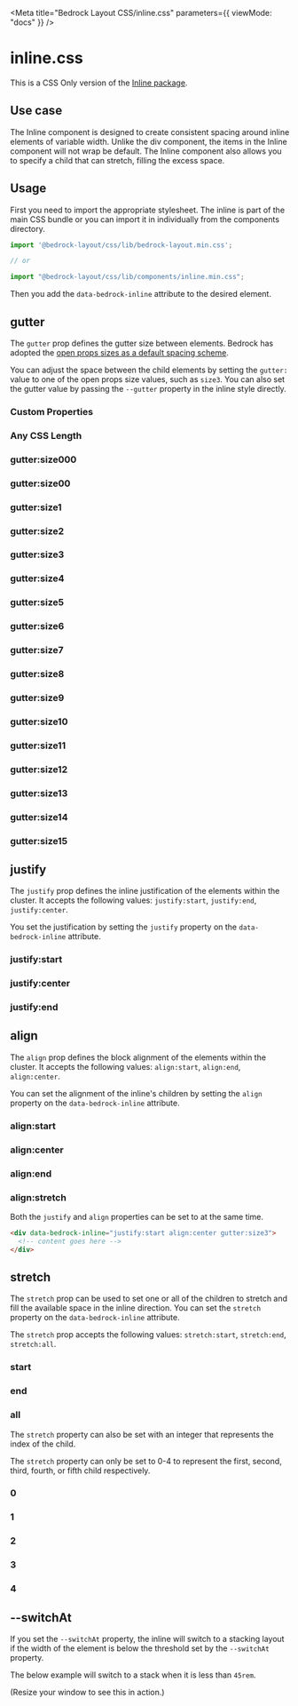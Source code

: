 

<Meta title="Bedrock Layout CSS/inline.css" parameters={{ viewMode: "docs" }} />

# inline.css

This is a CSS Only version of the [Inline package](/docs/spacer-components-inline--docs).

## Use case

The Inline component is designed to create consistent spacing around inline elements of variable width. Unlike the div component,
the items in the Inline component will not wrap be default. The Inline component also allows you to specify a child that can stretch, filling the excess space.

## Usage

First you need to import the appropriate stylesheet. The inline is part of the main CSS bundle or you can import it in individually from the components directory.

```javascript
import '@bedrock-layout/css/lib/bedrock-layout.min.css';

// or

import "@bedrock-layout/css/lib/components/inline.min.css";
```

Then you add the `data-bedrock-inline` attribute to the desired element.

## gutter

The `gutter` prop defines the gutter size between elements. Bedrock has adopted the [open props sizes as a default spacing scheme](https://open-props.style/#sizes).

You can adjust the space between the child elements by setting the `gutter:` value to one of the open props size values, such as `size3`. You can also set the gutter value by passing the `--gutter` property in the inline style directly.

<Canvas withSource="open">
  <Story name="gutter">
    <h3>Custom Properties</h3>
    <div data-bedrock-inline style={{ "--gutter": "var(--size-2)" }}>
      <Component />
      <Component />
      <Component />
      <Component />
    </div>
    <h3>Any CSS Length</h3>
    <div data-bedrock-inline style={{ "--gutter": "2rem" }}>
      <Component />
      <Component />
      <Component />
      <Component />
    </div>
    <h3>gutter:size000</h3>
    <div data-bedrock-inline="gutter:size000">
      <Component />
      <Component />
      <Component />
      <Component />
    </div>
    <h3>gutter:size00</h3>
    <div data-bedrock-inline="gutter:size00">
      <Component />
      <Component />
      <Component />
      <Component />
    </div>
    <h3>gutter:size1</h3>
    <div data-bedrock-inline="gutter:size1">
      <Component />
      <Component />
      <Component />
      <Component />
    </div>
    <h3>gutter:size2</h3>
    <div data-bedrock-inline="gutter:size2">
      <Component />
      <Component />
      <Component />
      <Component />
    </div>
    <h3>gutter:size3</h3>
    <div data-bedrock-inline="gutter:size3">
      <Component />
      <Component />
      <Component />
      <Component />
    </div>
    <h3>gutter:size4</h3>
    <div data-bedrock-inline="gutter:size4">
      <Component />
      <Component />
      <Component />
      <Component />
    </div>
    <h3>gutter:size5</h3>
    <div data-bedrock-inline="gutter:size5">
      <Component />
      <Component />
      <Component />
      <Component />
    </div>
    <h3>gutter:size6</h3>
    <div data-bedrock-inline="gutter:size6">
      <Component />
      <Component />
      <Component />
      <Component />
    </div>
    <h3>gutter:size7</h3>
    <div data-bedrock-inline="gutter:size7">
      <Component />
      <Component />
      <Component />
      <Component />
    </div>
    <h3>gutter:size8</h3>
    <div data-bedrock-inline="gutter:size8">
      <Component />
      <Component />
      <Component />
      <Component />
    </div>
    <h3>gutter:size9</h3>
    <div data-bedrock-inline="gutter:size9">
      <Component />
      <Component />
      <Component />
      <Component />
    </div>
    <h3>gutter:size10</h3>
    <div data-bedrock-inline="gutter:size10">
      <Component />
      <Component />
      <Component />
      <Component />
    </div>
    <h3>gutter:size11</h3>
    <div data-bedrock-inline="gutter:size11">
      <Component />
      <Component />
      <Component />
      <Component />
    </div>
    <h3>gutter:size12</h3>
    <div data-bedrock-inline="gutter:size12">
      <Component />
      <Component />
      <Component />
      <Component />
    </div>
    <h3>gutter:size13</h3>
    <div data-bedrock-inline="gutter:size13">
      <Component />
      <Component />
      <Component />
      <Component />
    </div>
    <h3>gutter:size14</h3>
    <div data-bedrock-inline="gutter:size14">
      <Component />
      <Component />
      <Component />
      <Component />
    </div>
    <h3>gutter:size15</h3>
    <div data-bedrock-inline="gutter:size15">
      <Component />
      <Component />
      <Component />
      <Component />
    </div>
  </Story>
</Canvas>

## justify

The `justify` prop defines the inline justification of the elements within the cluster. It accepts the following values: `justify:start`, `justify:end`, `justify:center`.

You set the justification by setting the `justify` property on the `data-bedrock-inline` attribute.

<Canvas withSource="open">
  <Story name="justify">
    <h3>justify:start</h3>
    <div data-bedrock-inline="justify:start gutter:size7">
      <Component />
      <Component />
      <Component />
      <Component />
    </div>
    <h3>justify:center</h3>
    <div data-bedrock-inline="justify:center gutter:size7">
      <Component />
      <Component />
      <Component />
      <Component />
    </div>
    <h3>justify:end</h3>
    <div data-bedrock-inline="justify:end gutter:size7">
      <Component />
      <Component />
      <Component />
      <Component />
    </div>
  </Story>
</Canvas>

## align

The `align` prop defines the block alignment of the elements within the cluster. It accepts the following values: `align:start`, `align:end`, `align:center`.

You can set the alignment of the inline's children by setting the `align` property on the `data-bedrock-inline` attribute.

<Canvas withSource="open">
  <Story name="align">
    <h3>align:start</h3>
    <div data-bedrock-inline="align:start gutter:size7">
      <Component style={{ height: 200 }} />
      <Component />
      <Component />
      <Component />
    </div>
    <h3>align:center</h3>
    <div data-bedrock-inline="align:center gutter:size7">
      <Component style={{ height: 200 }} />
      <Component />
      <Component />
      <Component />
    </div>
    <h3>align:end</h3>
    <div data-bedrock-inline="align:end gutter:size7">
      <Component style={{ height: 200 }} />
      <Component />
      <Component />
      <Component />
    </div>
    <h3>align:stretch</h3>
    <div data-bedrock-inline="align:stretch gutter:size7">
      <Component style={{ height: 200 }} />
      <Component />
      <Component />
      <Component />
    </div>
  </Story>
</Canvas>

Both the `justify` and `align` properties can be set to at the same time.

```html
<div data-bedrock-inline="justify:start align:center gutter:size3">
  <!-- content goes here -->
</div>
```

## stretch

The `stretch` prop can be used to set one or all of the children to stretch and fill the available space in the inline direction. You can set the `stretch` property on the `data-bedrock-inline` attribute.

The `stretch` prop accepts the following values: `stretch:start`, `stretch:end`, `stretch:all`.

<Canvas withSource="open">
  <Story name="stretch">
    <h3>start</h3>
    <div data-bedrock-inline="stretch:start gutter:size7">
      <Component />
      <Component />
      <Component />
      <Component />
    </div>
    <h3>end</h3>
    <div data-bedrock-inline="stretch:end gutter:size7">
      <Component />
      <Component />
      <Component />
      <Component />
    </div>
    <h3>all</h3>
    <div data-bedrock-inline="stretch:all gutter:size7">
      <Component />
      <Component />
      <Component />
      <Component />
    </div>
  </Story>
</Canvas>

The `stretch` property can also be set with an integer that represents the index of the child.

The `stretch` property can only be set to 0-4 to represent the first, second, third, fourth, or fifth child respectively.

<Canvas withSource="open">
  <Story name="stretch:index">
    <h3>0</h3>
    <div data-bedrock-inline="stretch:0 gutter:size7">
      <Component />
      <Component />
      <Component />
      <Component />
      <Component />
    </div>
    <h3>1</h3>
    <div data-bedrock-inline="stretch:1 gutter:size7">
      <Component />
      <Component />
      <Component />
      <Component />
      <Component />
    </div>
    <h3>2</h3>
    <div data-bedrock-inline="stretch:2 gutter:size7">
      <Component />
      <Component />
      <Component />
      <Component />
      <Component />
    </div>
    <h3>3</h3>
    <div data-bedrock-inline="stretch:3 gutter:size7">
      <Component />
      <Component />
      <Component />
      <Component />
      <Component />
    </div>
    <h3>4</h3>
    <div data-bedrock-inline="stretch:4 gutter:size7">
      <Component />
      <Component />
      <Component />
      <Component />
      <Component />
    </div>
  </Story>
</Canvas>

## --switchAt

If you set the `--switchAt` property, the inline will switch to a stacking layout if the width of the element is below the threshold set by the `--switchAt` property.

The below example will switch to a stack when it is less than `45rem`.

(Resize your window to see this in action.)

<Canvas withSource="open">
  <Story name="--switchAt">
    <div data-bedrock-inline="gutter:size7" style={{ "--switchAt": "45rem" }}>
      <Component style={{ minWidth: 100 }} />
      <Component style={{ minWidth: 100 }} />
      <Component style={{ minWidth: 100 }} />
      <Component style={{ minWidth: 100 }} />
    </div>
  </Story>
</Canvas>
